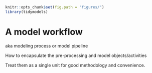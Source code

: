 ```r
knitr::opts_chunk$set(fig.path = "figures/")
library(tidymodels)
```

# A model workflow {#workflows}

aka modeling process or model pipeline

How to encapsulate the pre-processing and model objects/activities

Treat them as a single unit for good methodology and convenience.

